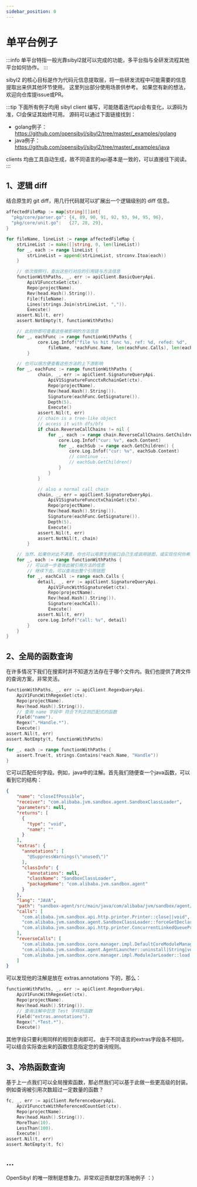 ```yaml
---
sidebar_position: 0
---
```


# 单平台例子

:::info
单平台特指一般光靠sibyl2就可以完成的功能，多平台指与全研发流程其他平台如何协作。
:::

sibyl2 的核心目标是作为代码元信息提取层，将一些研发流程中可能需要的信息提取出来供其他环节使用。
这里列出部分使用场景供参考。
如果您有新的想法，欢迎向仓库提issue或PR。

:::tip
下面所有例子均用 sibyl client 编写，可能随着迭代api会有变化，以源码为准，CI会保证其始终可用。
源码可以通过下面链接找到：

- golang例子：https://github.com/opensibyl/sibyl2/tree/master/_examples/golang
- java例子：https://github.com/opensibyl/sibyl2/tree/master/_examples/java

clients 均由工具自动生成，故不同语言的api基本是一致的，可以直接往下阅读。
:::

## 1、逻辑 diff

结合原生的 git diff，用几行代码就可以扩展出一个逻辑级别的 diff 信息。

```go
affectedFileMap := map[string][]int{
  "pkg/core/parser.go": {4, 89, 90, 91, 92, 93, 94, 95, 96},
  "pkg/core/unit.go":   {27, 28, 29},
}

for fileName, lineList := range affectedFileMap {
    strLineList := make([]string, 0, len(lineList))
    for _, each := range lineList {
        strLineList = append(strLineList, strconv.Itoa(each))
    }

    // 依次按照行，查出这些行对应的引用链与方法信息
    functionWithPaths, _, err := apiClient.BasicQueryApi.
        ApiV1FuncctxGet(ctx).
        Repo(projectName).
        Rev(head.Hash().String()).
        File(fileName).
        Lines(strings.Join(strLineList, ",")).
        Execute()
    assert.Nil(t, err)
    assert.NotEmpty(t, functionWithPaths)

    // 此刻你即可查看这些被影响的方法信息
    for _, eachFunc := range functionWithPaths {
			core.Log.Infof("file %s hit func %s, ref: %d, refed: %d",
				fileName, *eachFunc.Name, len(eachFunc.Calls), len(eachFunc.ReverseCalls))
		}

    // 也可以很方便查看这些方法的上下游影响
    for _, eachFunc := range functionWithPaths {
			chain, _, err := apiClient.SignatureQueryApi.
				ApiV1SignatureFuncctxRchainGet(ctx).
				Repo(projectName).
				Rev(head.Hash().String()).
				Signature(eachFunc.GetSignature()).
				Depth(5).
				Execute()
			assert.Nil(t, err)
			// chain is a tree-like object
			// access it with dfs/bfs
			if chain.ReverseCallChains != nil {
				for _, each := range chain.ReverseCallChains.GetChildren() {
					core.Log.Infof("cur: %v", each.Content)
					for _, eachSub := range each.GetChildren() {
						core.Log.Infof("cur: %v", eachSub.Content)
						// continue ...
						// eachSub.GetChildren()
					}
				}
			}

			// also a normal call chain
			chain, _, err = apiClient.SignatureQueryApi.
				ApiV1SignatureFuncctxChainGet(ctx).
				Repo(projectName).
				Rev(head.Hash().String()).
				Signature(eachFunc.GetSignature()).
				Depth(5).
				Execute()
			assert.Nil(t, err)
			assert.NotNil(t, chain)
		}

    // 当然，如果你对此不满意，你也可以用原生的接口自己生成调用链图，或实现任何你希望的
    for _, each := range functionWithPaths {
        // 可以进一步查询出被引用方法的信息
        // 继续下去，可以查询出整个引用链图
        for _, eachCall := range each.Calls {
            detail, _, err := apiClient.SignatureQueryApi.
                ApiV1FuncWithSignatureGet(ctx).
                Repo(projectName).
                Rev(head.Hash().String()).
                Signature(eachCall).
                Execute()
            assert.Nil(t, err)
            core.Log.Infof("call: %v", detail)
        }
    }
}
```

## 2、全局的函数查询

在许多情况下我们在搜索时并不知道方法存在于哪个文件内。我们也提供了跨文件的查询方案，非常灵活。

```go
functionWithPaths, _, err := apiClient.RegexQueryApi.
    ApiV1FuncWithRegexGet(ctx).
    Repo(projectName).
    Rev(head.Hash().String()).
    // 查询 name 字段中 符合下列正则匹配式的函数
    Field("name").
    Regex(".*Handle.*").
    Execute()
assert.Nil(t, err)
assert.NotEmpty(t, functionWithPaths)

for _, each := range functionWithPaths {
    assert.True(t, strings.Contains(*each.Name, "Handle"))
}
```

它可以匹配任何字段。例如，java中的注解。首先我们随便查一个java函数，可以看到它的结构：

```json
{
    "name": "closeIfPossible",
    "receiver": "com.alibaba.jvm.sandbox.agent.SandboxClassLoader",
    "parameters": null,
    "returns": [
      {
        "type": "void",
        "name": ""
      }
    ],
    "extras": {
      "annotations": [
        "@SuppressWarnings(\"unused\")"
      ],
      "classInfo": {
        "annotations": null,
        "className": "SandboxClassLoader",
        "packageName": "com.alibaba.jvm.sandbox.agent"
      }
    },
    "lang": "JAVA",
    "path": "sandbox-agent/src/main/java/com/alibaba/jvm/sandbox/agent/SandboxClassLoader.java",
    "calls": [
      "com.alibaba.jvm.sandbox.api.http.printer.Printer::close||void",
      "com.alibaba.jvm.sandbox.agent.SandboxClassLoader::forceGetDeclaredFieldValue|Class<?>,String,Object|<T>",
      "com.alibaba.jvm.sandbox.api.http.printer.ConcurrentLinkedQueuePrinter::close||void"
    ],
    "reverseCalls": [
      "com.alibaba.jvm.sandbox.core.manager.impl.DefaultCoreModuleManager::closeModuleJarClassLoaderIfNecessary|ClassLoader|void",
      "com.alibaba.jvm.sandbox.agent.AgentLauncher::uninstall|String|void",
      "com.alibaba.jvm.sandbox.core.manager.impl.ModuleJarLoader::load|ModuleLoadCallback|void"
    ]
}
```

可以发现他的注解是放在 extras.annotations 下的，那么：

```go
functionWithPaths, _, err := apiClient.RegexQueryApi.
    ApiV1FuncWithRegexGet(ctx).
    Repo(projectName).
    Rev(head.Hash().String()).
    // 查询注解中包含 Test 字样的函数
    Field("extras.annotations").
    Regex(".*Test.*").
    Execute()
```

其他字段只要利用同样的规则查询即可。
由于不同语言的extras字段各不相同，可以结合实际查出来的函数信息指定您的查询规则。

## 3、冷热函数查询

基于上一点我们可以全局搜索函数，那必然我们可以基于此做一些更高级的封装。例如查询被引用次数超过一定数量的函数？

```go
fc, _, err := apiClient.ReferenceQueryApi.
    ApiV1FuncctxWithReferencedCountGet(ctx).
    Repo(projectName).
    Rev(head.Hash().String()).
    MoreThan(10).
    LessThan(100).
    Execute()
assert.Nil(t, err)
assert.NotEmpty(t, fc)
```

## ...

OpenSibyl 的唯一限制是想象力。非常欢迎贡献您的落地例子 ：）
